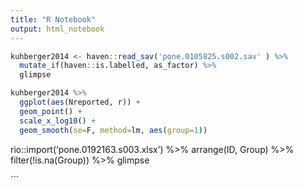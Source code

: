 ```yaml
---
title: "R Notebook"
output: html_notebook
---
```


```r
kuhberger2014 <- haven::read_sav('pone.0105825.s002.sav' ) %>% 
  mutate_if(haven::is.labelled, as_factor) %>% 
  glimpse

kuhberger2014 %>% 
  ggplot(aes(Nreported, r)) + 
  geom_point() + 
  scale_x_log10() + 
  geom_smooth(se=F, method=lm, aes(group=1))

```



rio::import('pone.0192163.s003.xlsx') %>% 
  arrange(ID, Group) %>% 
  filter(!is.na(Group)) %>% glimpse
  
```

